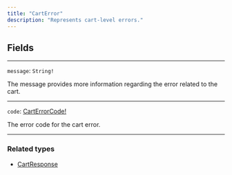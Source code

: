 ```yaml
---
title: "CartError"
description: "Represents cart-level errors."
---
```


## Fields

---

`message`: `String!`

The message provides more information regarding the error related to the cart.

---

`code`: [CartErrorCode!](/api-reference/carterrorcode)

The error code for the cart error.

---

### Related types

* [CartResponse](/api-reference/cartresponse)